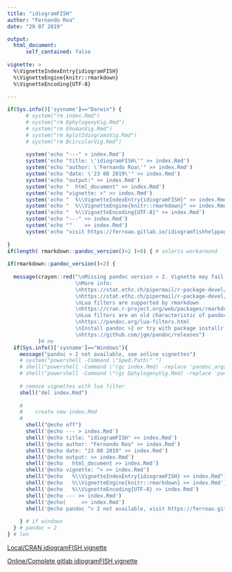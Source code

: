 ```yaml
---
title: "idiogramFISH"
author: "Fernando Roa"
date: "29 07 2019"

output:
  html_document:
      self_contained: false
    
vignette: >
  %\VignetteIndexEntry{idiogramFISH}
  %\VignetteEngine{knitr::rmarkdown}
  %\VignetteEncoding{UTF-8}
  
---
```

<!--<a name="top"></a> -->

```r
if(Sys.info()['sysname']=="Darwin") {
      # system("rm index.Rmd")
      # system("rm DphylogenyVig.Rmd")
      # system("rm EhumanVig.Rmd")         
      # system("rm AplotIdiogramsVig.Rmd")
      # system("rm BcircularVig.Rmd")
    
      system('echo "---" > index.Rmd')
      system('echo "title: \'idiogramFISH\'" >> index.Rmd')
      system('echo "author: \'Fernando Roa\'" >> index.Rmd')
      system('echo "date: \'23 08 2019\'" >> index.Rmd')
      system('echo "output:" >> index.Rmd')
      system('echo "  html_document" >> index.Rmd')
      system('echo "vignette: >" >> index.Rmd')
      system('echo "  %\\VignetteIndexEntry{idiogramFISH}" >> index.Rmd')
      system('echo "  %\\VignetteEngine{knitr::rmarkdown}" >> index.Rmd')
      system('echo "  %\\VignetteEncoding{UTF-8}" >> index.Rmd')
      system('echo "---" >> index.Rmd')
      system('echo ""    >> index.Rmd')
      system('echo "visit https://ferroao.gitlab.io/idiogramfishhelppages" >> index.Rmd')
      
}
if(length( rmarkdown::pandoc_version()<2 )>0) { # solaris workaround
  
if(rmarkdown::pandoc_version()<2) {
  
  message(crayon::red("\nMissing pandoc version > 2. Vignette may fail because it uses lua filter for multiple bibliographies
                      \nMore info:
                      \nhttps://stat.ethz.ch/pipermail/r-package-devel/2019q2/004127.html
                      \nhttps://stat.ethz.ch/pipermail/r-package-devel/2020q1/004814.html
                      \nLua filters are supported by rmarkdown
                      \nhttps://cran.r-project.org/web/packages/rmarkdown/vignettes/lua-filters.html
                      \nLua filters are an old characteristic of pandoc
                      \nhttps://pandoc.org/lua-filters.html
                      \nInstall pandoc >2 or try with package installr (if in Windows):
                      \nhttps://github.com/jgm/pandoc/releases")
          )# me
  if(Sys.info()['sysname']=="Windows"){
    message("pandoc > 2 not available, see online vignettes")
    # system("powershell -Command \"$pwd.Path\" ")
    # shell("powershell -Command \"(gc index.Rmd) -replace 'pandoc_args', '#pandoc_args' | Out-File -encoding ASCII index.Rmd ")
    # shell("powershell -Command \"(gc DphylogenyVig.Rmd) -replace 'pandoc_args', '#pandoc_args' | Out-File -encoding ASCII DphylogenyVig.Rmd ")
    
    # remove vignettes with lua filter
    shell("del index.Rmd")
    
    #
    #    create new index.Rmd
    #
      shell("@echo off")
      shell('@echo --- > index.Rmd')
      shell('@echo title: "idiogramFISH" >> index.Rmd')
      shell('@echo author: "Fernando Roa" >> index.Rmd')
      shell('@echo date: "23 08 2019" >> index.Rmd')
      shell('@echo output: >> index.Rmd')
      shell('@echo   html_document >> index.Rmd')
      shell('@echo vignette: ^> >> index.Rmd')
      shell("@echo   %\\VignetteIndexEntry{idiogramFISH} >> index.Rmd")
      shell('@echo   %\\VignetteEngine{knitr::rmarkdown} >> index.Rmd')
      shell('@echo   %\\VignetteEncoding{UTF-8} >> index.Rmd')
      shell('@echo --- >> index.Rmd')
      shell('@echo(     >> index.Rmd')
      shell('@echo pandoc ^> 2 not available, visit https://ferroao.gitlab.io/idiogramfishhelppages >> index.Rmd')
   
    } # if windows
  } # pandoc < 2
} # len
```
  
[Local/CRAN idiogramFISH vignette](index.html)

[Online/Complete gitlab idiogramFISH vignette](https://ferroao.gitlab.io/idiogramfishhelppages)

